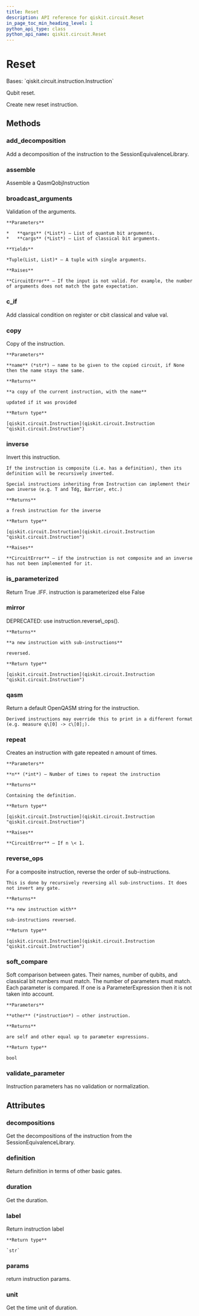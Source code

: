 ```yaml
---
title: Reset
description: API reference for qiskit.circuit.Reset
in_page_toc_min_heading_level: 1
python_api_type: class
python_api_name: qiskit.circuit.Reset
---
```


# Reset

<Class id="qiskit.circuit.Reset" isDedicatedPage={true} github="https://github.com/qiskit/qiskit/tree/stable/0.18/qiskit/circuit/reset.py" signature="Reset">
  Bases: `qiskit.circuit.instruction.Instruction`

  Qubit reset.

  Create new reset instruction.

  ## Methods

  ### add\_decomposition

  <Function id="qiskit.circuit.Reset.add_decomposition" signature="Reset.add_decomposition(decomposition)">
    Add a decomposition of the instruction to the SessionEquivalenceLibrary.
  </Function>

  ### assemble

  <Function id="qiskit.circuit.Reset.assemble" signature="Reset.assemble()">
    Assemble a QasmQobjInstruction
  </Function>

  ### broadcast\_arguments

  <Function id="qiskit.circuit.Reset.broadcast_arguments" signature="Reset.broadcast_arguments(qargs, cargs)">
    Validation of the arguments.

    **Parameters**

    *   **qargs** (*List*) – List of quantum bit arguments.
    *   **cargs** (*List*) – List of classical bit arguments.

    **Yields**

    *Tuple(List, List)* – A tuple with single arguments.

    **Raises**

    **CircuitError** – If the input is not valid. For example, the number of arguments does not match the gate expectation.
  </Function>

  ### c\_if

  <Function id="qiskit.circuit.Reset.c_if" signature="Reset.c_if(classical, val)">
    Add classical condition on register or cbit classical and value val.
  </Function>

  ### copy

  <Function id="qiskit.circuit.Reset.copy" signature="Reset.copy(name=None)">
    Copy of the instruction.

    **Parameters**

    **name** (*str*) – name to be given to the copied circuit, if None then the name stays the same.

    **Returns**

    **a copy of the current instruction, with the name**

    updated if it was provided

    **Return type**

    [qiskit.circuit.Instruction](qiskit.circuit.Instruction "qiskit.circuit.Instruction")
  </Function>

  ### inverse

  <Function id="qiskit.circuit.Reset.inverse" signature="Reset.inverse()">
    Invert this instruction.

    If the instruction is composite (i.e. has a definition), then its definition will be recursively inverted.

    Special instructions inheriting from Instruction can implement their own inverse (e.g. T and Tdg, Barrier, etc.)

    **Returns**

    a fresh instruction for the inverse

    **Return type**

    [qiskit.circuit.Instruction](qiskit.circuit.Instruction "qiskit.circuit.Instruction")

    **Raises**

    **CircuitError** – if the instruction is not composite and an inverse has not been implemented for it.
  </Function>

  ### is\_parameterized

  <Function id="qiskit.circuit.Reset.is_parameterized" signature="Reset.is_parameterized()">
    Return True .IFF. instruction is parameterized else False
  </Function>

  ### mirror

  <Function id="qiskit.circuit.Reset.mirror" signature="Reset.mirror()">
    DEPRECATED: use instruction.reverse\_ops().

    **Returns**

    **a new instruction with sub-instructions**

    reversed.

    **Return type**

    [qiskit.circuit.Instruction](qiskit.circuit.Instruction "qiskit.circuit.Instruction")
  </Function>

  ### qasm

  <Function id="qiskit.circuit.Reset.qasm" signature="Reset.qasm()">
    Return a default OpenQASM string for the instruction.

    Derived instructions may override this to print in a different format (e.g. measure q\[0] -> c\[0];).
  </Function>

  ### repeat

  <Function id="qiskit.circuit.Reset.repeat" signature="Reset.repeat(n)">
    Creates an instruction with gate repeated n amount of times.

    **Parameters**

    **n** (*int*) – Number of times to repeat the instruction

    **Returns**

    Containing the definition.

    **Return type**

    [qiskit.circuit.Instruction](qiskit.circuit.Instruction "qiskit.circuit.Instruction")

    **Raises**

    **CircuitError** – If n \< 1.
  </Function>

  ### reverse\_ops

  <Function id="qiskit.circuit.Reset.reverse_ops" signature="Reset.reverse_ops()">
    For a composite instruction, reverse the order of sub-instructions.

    This is done by recursively reversing all sub-instructions. It does not invert any gate.

    **Returns**

    **a new instruction with**

    sub-instructions reversed.

    **Return type**

    [qiskit.circuit.Instruction](qiskit.circuit.Instruction "qiskit.circuit.Instruction")
  </Function>

  ### soft\_compare

  <Function id="qiskit.circuit.Reset.soft_compare" signature="Reset.soft_compare(other)">
    Soft comparison between gates. Their names, number of qubits, and classical bit numbers must match. The number of parameters must match. Each parameter is compared. If one is a ParameterExpression then it is not taken into account.

    **Parameters**

    **other** (*instruction*) – other instruction.

    **Returns**

    are self and other equal up to parameter expressions.

    **Return type**

    bool
  </Function>

  ### validate\_parameter

  <Function id="qiskit.circuit.Reset.validate_parameter" signature="Reset.validate_parameter(parameter)">
    Instruction parameters has no validation or normalization.
  </Function>

  ## Attributes

  ### decompositions

  <Attribute id="qiskit.circuit.Reset.decompositions">
    Get the decompositions of the instruction from the SessionEquivalenceLibrary.
  </Attribute>

  ### definition

  <Attribute id="qiskit.circuit.Reset.definition">
    Return definition in terms of other basic gates.
  </Attribute>

  ### duration

  <Attribute id="qiskit.circuit.Reset.duration">
    Get the duration.
  </Attribute>

  ### label

  <Attribute id="qiskit.circuit.Reset.label">
    Return instruction label

    **Return type**

    `str`
  </Attribute>

  ### params

  <Attribute id="qiskit.circuit.Reset.params">
    return instruction params.
  </Attribute>

  ### unit

  <Attribute id="qiskit.circuit.Reset.unit">
    Get the time unit of duration.
  </Attribute>
</Class>

